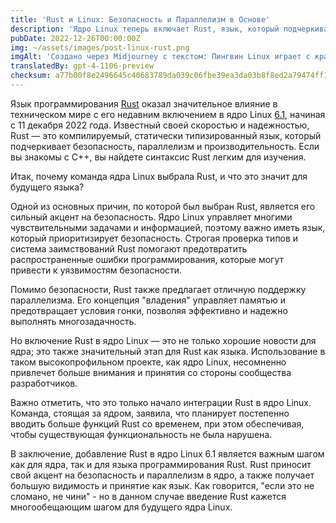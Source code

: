 ```yaml
---
title: 'Rust и Linux: Безопасность и Параллелизм в Основе'
description: 'Ядро Linux теперь включает Rust, язык, который подчеркивает надежность и производительность. Это значительный этап для Rust и ядра.'
pubDate: 2022-12-26T00:00:00Z
img: ~/assets/images/post-linux-rust.png
imgAlt: 'Создано через Midjourney с текстом: Пингвин Linux играет с крабом из языка программирования Rust, Антарктида, слоистое бумажное искусство, диорама, теневой ящик, объемное освещение --v 4'
translatedBy: gpt-4-1106-preview
checksum: a77b00f8e2496645c40683789da039c06fbe39ea3da03b8f8ed2a79474ff1a3d
---
```


Язык программирования [Rust](https://www.rust-lang.org/ru/) оказал значительное влияние в техническом мире с его недавним включением в ядро Linux [6.1](https://lkml.org/lkml/2022/12/11/206), начиная с 11 декабря 2022 года. Известный своей скоростью и надежностью, Rust — это компилируемый, статически типизированный язык, который подчеркивает безопасность, параллелизм и производительность. Если вы знакомы с C++, вы найдете синтаксис Rust легким для изучения.

Итак, почему команда ядра Linux выбрала Rust, и что это значит для будущего языка?

Одной из основных причин, по которой был выбран Rust, является его сильный акцент на безопасность. Ядро Linux управляет многими чувствительными задачами и информацией, поэтому важно иметь язык, который приоритизирует безопасность. Строгая проверка типов и система заимствований Rust помогают предотвратить распространенные ошибки программирования, которые могут привести к уязвимостям безопасности.

Помимо безопасности, Rust также предлагает отличную поддержку параллелизма. Его концепция "владения" управляет памятью и предотвращает условия гонки, позволяя эффективно и надежно выполнять многозадачность.

Но включение Rust в ядро Linux — это не только хорошие новости для ядра; это также значительный этап для Rust как языка. Использование в таком высокопрофильном проекте, как ядро Linux, несомненно привлечет больше внимания и принятия со стороны сообщества разработчиков.

Важно отметить, что это только начало интеграции Rust в ядро Linux. Команда, стоящая за ядром, заявила, что планирует постепенно вводить больше функций Rust со временем, при этом обеспечивая, чтобы существующая функциональность не была нарушена.

В заключение, добавление Rust в ядро Linux 6.1 является важным шагом как для ядра, так и для языка программирования Rust. Rust приносит свой акцент на безопасность и параллелизм в ядро, а также получает большую видимость и принятие как язык. Как говорится, "если это не сломано, не чини" - но в данном случае введение Rust кажется многообещающим шагом для будущего ядра Linux.
